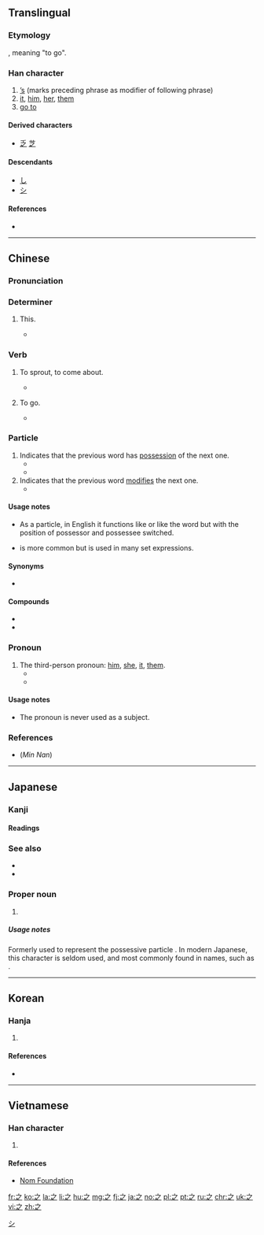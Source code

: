{{also|え}}

==Translingual==
{{stroke order|type=animate}}
===Etymology===
{{Han etyl}}
{{Han compound|止|一|t1=foot|t2=the beginning place|ls=ic}}, meaning "to go".

===Han character===
{{Han char|rn=4|rad=丿|as=03|sn=3|four=30307|canj=INO}}

# [['s|’s]] (marks preceding phrase as modifier of following phrase)
# [[it]], [[him]], [[her]], [[them]]
# [[go to]]

====Derived characters====
* [[乏]] [[芝]]

====Descendants====
* [[し]]
* [[シ]]

====References====
* {{Han ref|kx=0082.040|dkj=00125|dj=|hdz=10043.010|uh=4E4B|ud=20043|bh=A4A7|bd=42151}}

----

==Chinese==
{{zh-forms}}

===Pronunciation===
{{zh-pron
|m=zhī
|c=zi1
|h=
|mn=chi
|w=
|mc=y
|oc=y
|ma=
|cat=part,pron,v
}}

===Determiner===
{{zh-det}}

# {{context|obsolete|lang=zh}} This.
#* {{zh-usex|'''之''' 子 于 歸。|'''This''' girl is to get married.|ref=《詩經·周南·桃夭》|CL}}

===Verb===
{{zh-verb}}

# {{context|obsolete|lang=zh}} To sprout, to come about.
#* {{zh-usex|如 語 焉 而未 '''之'''然。|As though you have said something to your parents but their reply has not yet '''come'''.|ref=《禮記·祭義》|CL}}
# {{context|obsolete|lang=zh}} To go.
#* {{zh-usex|吾 欲 '''之''' 楚。|I want to '''go to''' Chu.|ref=《戰國策·魏策四》|CL}}

===Particle===
{{zh-particle}}

# Indicates that the previous word has [[possessive|possession]] of the next one. 
#* {{zh-usex|^美國 '''之''' 聲|Voice '''of''' America}}
#* {{zh-usex|論 到 從起 初原 有的 生命 '''之''' 道，就是 我們 所 聽見 所 看見，親眼 看 過，親手 摸 過 的。|That which was from the beginning, which we have heard, which we have seen with our eyes, which we have looked upon, and our hands have handled, of the Word '''of''' life.|ref= [http://wordproject.org/multi/bi_en_cn_py.htm 1John 1.1]}}
# Indicates that the previous word [[modify|modifies]] the next one.
#* {{zh-usex|尺寸'''之'''功| a minor contribution}}

====Usage notes====
* As a particle, in English it functions like {{m|en|'s}} or like the word {{m|en|of}} but with the position of possessor and possessee switched.
* {{zh-l|的|tr=de}} is more common but {{lang|zh|之}} is used in many set expressions.

====Synonyms====
* {{zh-l|的|tr=de}}

====Compounds====
* {{zh-l|之後}}
* {{zh-l|之前}}

===Pronoun===
{{zh-pronoun}}

# The third-person pronoun: [[him]], [[she]], [[it]], [[them]].
#* {{zh-usex|好 一一 聽 '''之'''。|He preferred to listen to '''them''' one-by-one.|ref=《韓非子·內儲說上七術》|CL}}
#* {{zh-usex|我們 不能 對此事 聽'''之'''任'''之'''。|We cannot pass '''this matter''' by without protest.}}

====Usage notes====
* The pronoun {{lang|zh|之}} is never used as a subject.

===References===
* (''Min Nan'') {{thcwd|572}}

----

==Japanese==

===Kanji===
{{ja-kanji|grade=8|rs=丿03}}

====Readings====
{{ja-readings
|goon=[[し]] (shi)|kanon=[[し]] (shi)
|kun=[[ゆく]] (yuku), [[これ]] (kore), [[の]] (no)
|nanori=[[ゆき]] (yuki)
}}

===See also===
* {{m|ja|乃}}
* {{m|ja|の}}

===Proper noun===
{{ja-pos|すすむ|proper}}

# {{given name|male|lang=ja|sort=すすむ}}

=====Usage notes=====
Formerly used to represent the possessive particle {{ja-r|の}}.  In modern Japanese, this character is seldom used, and most commonly found in names, such as {{m|ja|龍之介|tr=Ryūnosuke}}.

[[Category:Han characters from which katakana were derived|シ]]

----

==Korean==

===Hanja===
{{ko-hanja|hangeul=지|rv=ji|mr=chi|eumhun=갈|ehrv=gal|ehmr=kal|ehy=}}

# {{defn|lang=ko|sort=丿03}}

====References====
* {{Hanja ref|nav=11639}}

----

==Vietnamese==

===Han character===
{{vi-hantu|[[chi]], [[giây]], [[gì]], [[vuong]]|rs=丿03}}

# {{defn|lang=vi|sort=丿03}}

====References====
*[http://nomfoundation.org/common/nom_details.php?codepoint=4e4b Nom Foundation]

[[fr:之]]
[[ko:之]]
[[la:之]]
[[li:之]]
[[hu:之]]
[[mg:之]]
[[fj:之]]
[[ja:之]]
[[no:之]]
[[pl:之]]
[[pt:之]]
[[ru:之]]
[[chr:之]]
[[uk:之]]
[[vi:之]]
[[zh:之]]